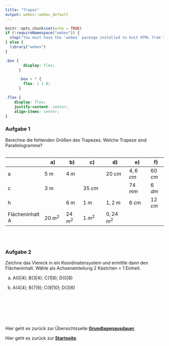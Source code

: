 ```yaml
---
title: "Trapez"
output: webex::webex_default
---
```


```r
knitr::opts_chunk$set(echo = TRUE)
if (!requireNamespace("webex")) {
  stop("You must have the 'webex' package installed to knit HTML from this template.\n   devtools::install_github(\"psyteachr/webex\")")
} else {
  library("webex")
}
```

```css
.box {
        display: flex;
      }

      .box > * {
        flex: 1 1 0;
      }
```


```css
.flex { 
    display: flex; 
    justify-content: center; 
    align-items: center;
}
```


### Aufgabe 1
Berechne die fehlenden Größen des Trapezes. Welche Trapeze sind Parallelogramme?

```r
```
<br>             |a)           |b)         | c)           | d)           | e)          | f) 
-----------------|-------------|-----------|--------------|--------------|-------------|----------
 a               | $5\;m$      | $4\;m$    |              | $20\;cm$     | $4,6\;cm$   | $60\;cm$    
 c               | $3\;m$      |           | $35\;cm$     |              | $74\;mm$    | $6\;dm$ 
 h               |             | $6\;m$    | $1\;m$       | $1,2\;m$     | $6\;cm$     | $12\;cm$
 Flächeninhalt A | $20\;m^2$   | $24\;m^2$ | $1\;m^2$     | $0,24\;m^2$  |             | 


<br><br>

### Aufgabe 2
Zeichne  das Viereck in ein Koordinatensystem und ermittle dann den Flächeninhalt. Wähle als Achseneinteilung 2 Kästchen = 1 Einheit.

a) A(0|4); B(3|4); C(1|8); D(0|8)

b) A(4|4); B(7|6); C(9|10); D(3|6)


<br><br><br><br><br>

Hier geht es zurück zur Übersichtsseite [**Grundlagenausdauer**](https://gdischinger.github.io/Mathe_8a/03FormelnErstellen/Grundlagenausdauer.html).



Hier geht es zurück zur [**Startseite**](https://gdischinger.github.io/Mathe_8a/03FormelnErstellen/FlächenberechnungErinnerung.html).
